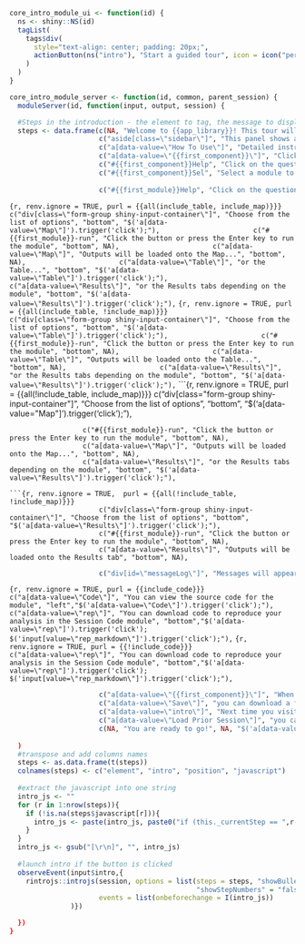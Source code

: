 ```r
core_intro_module_ui <- function(id) {
  ns <- shiny::NS(id)
  tagList(
    tags$div(
      style="text-align: center; padding: 20px;",
      actionButton(ns("intro"), "Start a guided tour", icon = icon("person-hiking", lib = "font-awesome"), width = "400px", style = "font-size: 2rem;")
    )
  )
}

core_intro_module_server <- function(id, common, parent_session) {
  moduleServer(id, function(input, output, session) {

  #Steps in the introduction - the element to tag, the message to display, position of the tooltip, any javascript needed to move between tabs / click buttons
  steps <- data.frame(c(NA, "Welcome to {{app_library}}! This tour will show you various features of the application to help get you started", NA, NA),
                      c("aside[class=\"sidebar\"]", "This panel shows all of the possible steps in the analysis", "bottom", NA),
                      c("a[data-value=\"How To Use\"]", "Detailed instructions can be found in the How To Use tab", "bottom","$('a[data-value=\"How To Use\"]').trigger('click');"),
                      c("a[data-value=\"{{first_component}}\"]", "Click on the tabs to move between components", "bottom", "$('a[data-value=\"{{first_component}}\"]').trigger('click');"),
                      c("#{{first_component}}Help", "Click on the question mark to view instructions for the component", "bottom", "$('a[data-value=\"Component Guidance\"]').trigger('click');"),
                      c("#{{first_component}}Sel", "Select a module to load the options", "bottom", "$('a[data-value=\"Map\"]').trigger('click');
                                                                                                     $('input[value=\"{{first_module}}\"]').trigger('click');"),
                      c("#{{first_module}}Help", "Click on the question mark to view instructions for the module", "bottom", "$('a[data-value=\"Module Guidance\"]').trigger('click');"),
```
```{r, renv.ignore = TRUE, purl = {{all(include_table, include_map)}}} 
                      c("div[class=\"form-group shiny-input-container\"]", "Choose from the list of options", "bottom", "$('a[data-value=\"Map\"]').trigger('click');"),
                      c("#{{first_module}}-run", "Click the button or press the Enter key to run the module", "bottom", NA),
                      c("a[data-value=\"Map\"]", "Outputs will be loaded onto the Map...", "bottom", NA),
                      c("a[data-value=\"Table\"]", "or the Table...", "bottom", "$('a[data-value=\"Table\"]').trigger('click');"),
                      c("a[data-value=\"Results\"]", "or the Results tabs depending on the module", "bottom", "$('a[data-value=\"Results\"]').trigger('click');"),
```
```{r, renv.ignore = TRUE, purl = {{all(include_table, !include_map)}}} 
                      c("div[class=\"form-group shiny-input-container\"]", "Choose from the list of options", "bottom", "$('a[data-value=\"Table\"]').trigger('click');"),
                      c("#{{first_module}}-run", "Click the button or press the Enter key to run the module", "bottom", NA),
                      c("a[data-value=\"Table\"]", "Outputs will be loaded onto the Table...", "bottom", NA),
                      c("a[data-value=\"Results\"]", "or the Results tabs depending on the module", "bottom", "$('a[data-value=\"Results\"]').trigger('click');"),
```
```{r, renv.ignore = TRUE, purl = {{all(!include_table, include_map)}}} 
                      c("div[class=\"form-group shiny-input-container\"]", "Choose from the list of options", "bottom", "$('a[data-value=\"Map\"]').trigger('click');"),
                                                                                                                       
                      c("#{{first_module}}-run", "Click the button or press the Enter key to run the module", "bottom", NA),
                      c("a[data-value=\"Map\"]", "Outputs will be loaded onto the Map...", "bottom", NA),
                      c("a[data-value=\"Results\"]", "or the Results tabs depending on the module", "bottom", "$('a[data-value=\"Results\"]').trigger('click');"),
```
```{r, renv.ignore = TRUE,  purl = {{all(!include_table, !include_map)}}} 
                      c("div[class=\"form-group shiny-input-container\"]", "Choose from the list of options", "bottom", "$('a[data-value=\"Results\"]').trigger('click');"),
                      c("#{{first_module}}-run", "Click the button or press the Enter key to run the module", "bottom", NA),
                      c("a[data-value=\"Results\"]", "Outputs will be loaded onto the Results tab", "bottom", NA),
```
```r
                      c("div[id=\"messageLog\"]", "Messages will appear in the log window", "bottom", NA),
```
```{r, renv.ignore = TRUE, purl = {{include_code}}}
                      c("a[data-value=\"Code\"]", "You can view the source code for the module", "left","$('a[data-value=\"Code\"]').trigger('click');"),
                      c("a[data-value=\"rep\"]", "You can download code to reproduce your analysis in the Session Code module", "bottom","$('a[data-value=\"rep\"]').trigger('click');
                                                                                                                                          $('input[value=\"rep_markdown\"]').trigger('click');"),
```
```{r, renv.ignore = TRUE, purl = {{!include_code}}}
                      c("a[data-value=\"rep\"]", "You can download code to reproduce your analysis in the Session Code module", "bottom","$('a[data-value=\"rep\"]').trigger('click');
                                                                                                                                          $('input[value=\"rep_markdown\"]').trigger('click');"),
```
```r
                      c("a[data-value=\"{{first_component}}\"]", "When you are inside an analysis component...","bottom", "$('a[data-value=\"{{first_component}}\"]').trigger('click');"),
                      c("a[data-value=\"Save\"]", "you can download a file which saves the state of the app", "left", "$('a[data-value=\"Save\"]').trigger('click');"),
                      c("a[data-value=\"intro\"]", "Next time you visit...", "bottom", "$('a[data-value=\"intro\"]').trigger('click');"),
                      c("a[data-value=\"Load Prior Session\"]", "you can upload the file to restore the app", "left","$('a[data-value=\"Load Prior Session\"]').trigger('click');"),
                      c(NA, "You are ready to go!", NA, "$('a[data-value=\"About\"]').trigger('click');")
                                                         
  )
  #transpose and add columns names
  steps <- as.data.frame(t(steps))
  colnames(steps) <- c("element", "intro", "position", "javascript")
  
  #extract the javascript into one string
  intro_js <- ""
  for (r in 1:nrow(steps)){
    if (!is.na(steps$javascript[r])){
      intro_js <- paste(intro_js, paste0("if (this._currentStep == ",r-1,") {",steps$javascript[r],"}"))
    }
  }
  intro_js <- gsub("[\r\n]", "", intro_js)
  
  #launch intro if the button is clicked
  observeEvent(input$intro,{
    rintrojs::introjs(session, options = list(steps = steps, "showBullets" = "true", "showProgress" = "true",
                                              "showStepNumbers" = "false", "nextLabel" = "Next", "prevLabel" = "Prev", "skipLabel" = "Skip"),
                      events = list(onbeforechange = I(intro_js))
               )})

  })
}
```

